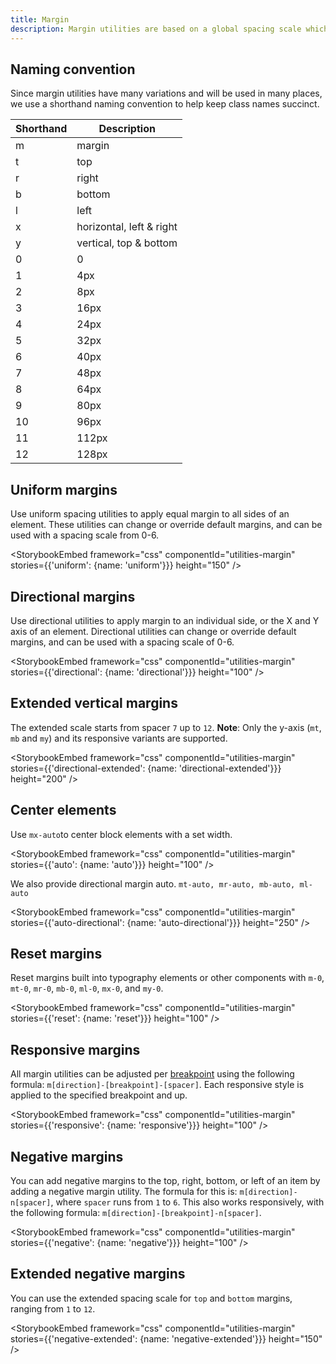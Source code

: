 ```yaml
---
title: Margin
description: Margin utilities are based on a global spacing scale which helps keep horizontal and vertical spacing consistent. These utilities help us reduce the amount of custom CSS that share the same properties, and allows to achieve many different page layouts using the same styles.
---
```


## Naming convention

Since margin utilities have many variations and will be used in many places, we use a shorthand naming convention to help keep class names succinct.


| Shorthand | Description |
| --- | --- |
| m   | margin |
| t   | top |
| r   | right |
| b   | bottom |
| l   | left |
| x   | horizontal, left & right |
| y   | vertical, top & bottom |
| 0   | 0     |
| 1   | 4px   |
| 2   | 8px   |
| 3   | 16px  |
| 4   | 24px  |
| 5   | 32px  |
| 6   | 40px  |
| 7   | 48px  |
| 8   | 64px  |
| 9   | 80px  |
| 10  | 96px  |
| 11  | 112px |
| 12  | 128px |

## Uniform margins

Use uniform spacing utilities to apply equal margin to all sides of an element. These utilities can change or override default margins, and can be used with a spacing scale from 0-6.

<StorybookEmbed
  framework="css"
  componentId="utilities-margin"
  stories={{'uniform': {name: 'uniform'}}}
  height="150"
/>

## Directional margins

Use directional utilities to apply margin to an individual side, or the X and Y axis of an element. Directional utilities can change or override default margins, and can be used with a spacing scale of 0-6.

<StorybookEmbed
  framework="css"
  componentId="utilities-margin"
  stories={{'directional': {name: 'directional'}}}
  height="100"
/>

## Extended vertical margins

The extended scale starts from spacer `7` up to `12`. **Note**: Only the y-axis (`mt`, `mb` and `my`) and its responsive variants are supported.

<StorybookEmbed
  framework="css"
  componentId="utilities-margin"
  stories={{'directional-extended': {name: 'directional-extended'}}}
  height="200"
/>

## Center elements

Use `mx-auto`to center block elements with a set width.

<StorybookEmbed
  framework="css"
  componentId="utilities-margin"
  stories={{'auto': {name: 'auto'}}}
  height="100"
/>

We also provide directional margin auto. `mt-auto, mr-auto, mb-auto, ml-auto`

<StorybookEmbed
  framework="css"
  componentId="utilities-margin"
  stories={{'auto-directional': {name: 'auto-directional'}}}
  height="250"
/>

## Reset margins
Reset margins built into typography elements or other components with `m-0`, `mt-0`, `mr-0`, `mb-0`, `ml-0`, `mx-0`, and `my-0`.

<StorybookEmbed
  framework="css"
  componentId="utilities-margin"
  stories={{'reset': {name: 'reset'}}}
  height="100"
/>

## Responsive margins

All margin utilities can be adjusted per [breakpoint](/foundations/css-utilities/grid#breakpoints) using the following formula: `m[direction]-[breakpoint]-[spacer]`. Each responsive style is applied to the specified breakpoint and up.

<StorybookEmbed
  framework="css"
  componentId="utilities-margin"
  stories={{'responsive': {name: 'responsive'}}}
  height="100"
/>

## Negative margins

You can add negative margins to the top, right, bottom, or left of an item by adding a negative margin utility. The formula for this is: `m[direction]-n[spacer]`, where `spacer` runs from `1` to `6`. This also works responsively, with the following formula: `m[direction]-[breakpoint]-n[spacer]`.

<StorybookEmbed
  framework="css"
  componentId="utilities-margin"
  stories={{'negative': {name: 'negative'}}}
  height="100"
/>

## Extended negative margins

You can use the extended spacing scale for `top` and `bottom` margins, ranging from `1` to `12`.

<StorybookEmbed
  framework="css"
  componentId="utilities-margin"
  stories={{'negative-extended': {name: 'negative-extended'}}}
  height="150"
/>
